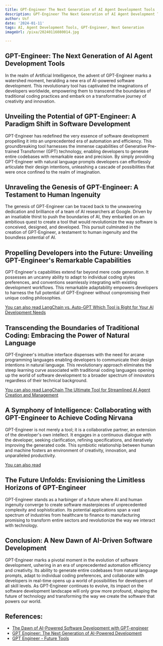 ```yaml
---
title: GPT-Engineer The Next Generation of AI Agent Development Tools
description: GPT-Engineer The Next Generation of AI Agent Development Tools
author: Usf
date: '2024-01-11'
tags: AI, Agent Development Tools, GPT-Engineer, Next Generation
imageUrl: /pixa/20240116080014.jpg

---
```

## GPT-Engineer: The Next Generation of AI Agent Development Tools

In the realm of Artificial Intelligence, the advent of GPT-Engineer marks a watershed moment,  heralding a new era of AI-powered software development. This revolutionary tool has captivated the imaginations of developers  worldwide, empowering them to transcend the boundaries of traditional coding practices  and embark on a transformative journey of creativity and innovation.

## Unveiling the Potential of GPT-Engineer: A Paradigm Shift in Software Development

GPT-Engineer has redefined the very essence of software development propelling it into an unprecedented era  of automation and efficiency. This groundbreaking tool harnesses the immense capabilities of Generative Pre-trained Transformer (GPT) technology, enabling developers to generate entire codebases with remarkable ease  and precision. By simply providing GPT-Engineer with natural language prompts developers can effortlessly articulate their design intentions,  unleashing  a cascade of possibilities that were once confined  to the realm of imagination.

## Unraveling the Genesis of  GPT-Engineer: A Testament to Human Ingenuity

The genesis of GPT-Engineer can be traced back to the unwavering dedication  and brilliance of a team of AI researchers at Google. Driven by an insatiable thirst  to push the  boundaries of AI, they embarked on an ambitious quest to create a tool that would revolutionize the way software is conceived, designed, and developed. This pursuit culminated in  the creation of GPT-Engineer, a testament to human ingenuity and the boundless potential of  AI.

## Propelling  Developers into the Future:  Unveiling  GPT-Engineer's Remarkable Capabilities

GPT-Engineer's capabilities extend far beyond mere  code generation.  It possesses an uncanny ability to adapt  to  individual coding styles preferences, and conventions seamlessly integrating with existing development workflows. This remarkable adaptability empowers developers to harness the full potential of GPT-Engineer without compromising their unique coding philosophies.

[You can also read LangChain vs. Auto-GPT Which Tool is Right  for  Your AI Development Needs](LangChain%20vs.%20Auto-GPT%20Which%20Tool%20is%20Right%20for%20Your%20AI%20Development%20Needs)


## Transcending the Boundaries of Traditional  Coding: Embracing the Power of Natural Language

GPT-Engineer's intuitive interface dispenses with the need for arcane programming languages enabling developers to communicate  their design intentions in natural language.  This revolutionary approach eliminates the steep learning curve  associated with traditional coding languages opening up the world of software development to a  broader spectrum of innovators regardless of their technical background.

[You can also read LangChain The Ultimate Tool for Streamlined AI Agent Creation and Management](LangChain%20The%20Ultimate%20Tool%20for%20Streamlined%20AI%20Agent%20Creation%20and%20Management)


## A Symphony of Intelligence: Collaborating  with GPT-Engineer to Achieve  Coding Nirvana

GPT-Engineer is not merely a tool; it  is a  collaborative  partner, an extension of the developer's own intellect. It engages in a continuous dialogue with  the developer, seeking clarification, refining specifications, and  iteratively improving the generated code. This symbiotic relationship between  human and machine fosters an environment of creativity, innovation, and unparalleled productivity.

[You can also read ]()


## The Future Unfolds: Envisioning the Limitless Horizons of  GPT-Engineer

GPT-Engineer stands  as a harbinger  of  a future where AI and human ingenuity  converge  to create software masterpieces of  unprecedented complexity and sophistication. Its potential  applications span a vast  spectrum of industries from  healthcare to finance to manufacturing  promising to transform entire sectors and revolutionize the  way we interact with technology.

## Conclusion: A New Dawn of AI-Driven Software  Development

GPT-Engineer marks a pivotal moment in the evolution of software development, ushering in an era of unprecedented automation efficiency  and creativity. Its ability to generate entire codebases from natural language prompts, adapt to individual  coding preferences, and collaborate with developers in real-time opens up a world of possibilities for developers of  all skill levels. As GPT-Engineer continues to evolve, its impact on the  software development landscape will only grow more profound,  shaping the future  of  technology and transforming  the  way we  create the software that powers our world.

## References:
- [The Dawn of AI-Powered Software Development with GPT-engineer](https://medium.com/geekculture/dawn-ai-powered-software-development-gpt-engineer-artificial-intelligence-code-openai-bard-d7fe530ac1d)
- [GPT Engineer: The Next Generation of AI-Powered Development](https://www.cloudbooklet.com/gpt-engineer-next-generation-of-ai-development/)
- [GPT Engineer - Future Tools](https://www.futuretools.io/tools/gpt-engineer)
